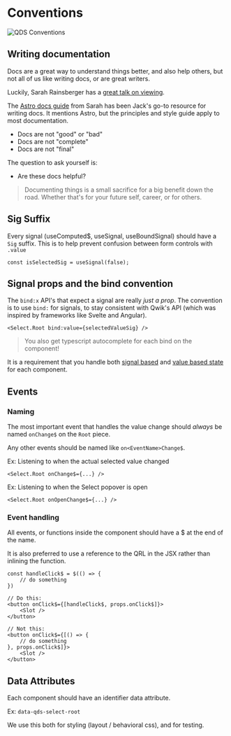 
# Conventions

<Image loading="eager" src={convention} alt="QDS Conventions" />

## Writing documentation

Docs are a great way to understand things better, and also help others, but not all of us like writing docs, or are great writers.

Luckily, Sarah Rainsberger has a [great talk on viewing](https://www.youtube.com/watch?v=jcpkVJr-rUw).

The [Astro docs guide](https://contribute.docs.astro.build/) from Sarah has been Jack's go-to resource for writing docs. It mentions Astro, but the principles and style guide apply to most documentation.

- Docs are not "good" or "bad"
- Docs are not "complete"
- Docs are not "final"

The question to ask yourself is:
- Are these docs helpful?

> Documenting things is a small sacrifice for a big benefit down the road. Whether that's for your future self, career, or for others.


## Sig Suffix

Every signal (useComputed$, useSignal, useBoundSignal) should have a `Sig` suffix. This is to help prevent confusion between form controls with `.value`

```tsx
const isSelectedSig = useSignal(false);
```

## Signal props and the bind convention

The `bind:x` API's that expect a signal are really  *just a prop*. The convention is to use `bind:` for signals, to stay consistent with Qwik's API (which was inspired by frameworks like Svelte and Angular).

```tsx
<Select.Root bind:value={selectedValueSig} />
```

> You also get typescript autocomplete for each bind on the component!

It is a requirement that you handle both [signal based](http://localhost:5173/contributing/state/#signal-based-reactive-state) and [value based state](http://localhost:5173/contributing/state/#value-based) for each component.



## Events

### Naming

The most important event that handles the  value change should *always* be named `onChange$` on the `Root` piece.

Any other events should be named like `on<EventName>Change$`.

Ex: Listening to when the actual selected value changed

```tsx
<Select.Root onChange$={...} />
```

Ex: Listening to when the Select popover is open

```tsx
<Select.Root onOpenChange$={...} />
```

### Event handling

All events, or functions inside the component should have a $ at the end of the name.

It is also preferred to use a reference to the QRL in the JSX rather than inlining the function.

```tsx
const handleClick$ = $(() => {
    // do something
})

// Do this:
<button onClick$={[handleClick$, props.onClick$]}>
    <Slot />
</button>
```

```tsx
// Not this:
<button onClick$={[() => {
    // do something
}, props.onClick$]}>
    <Slot />
</button>
```

## Data Attributes

Each component should have an identifier data attribute.

Ex: `data-qds-select-root`

We use this both for styling (layout / behavioral css), and for testing.


